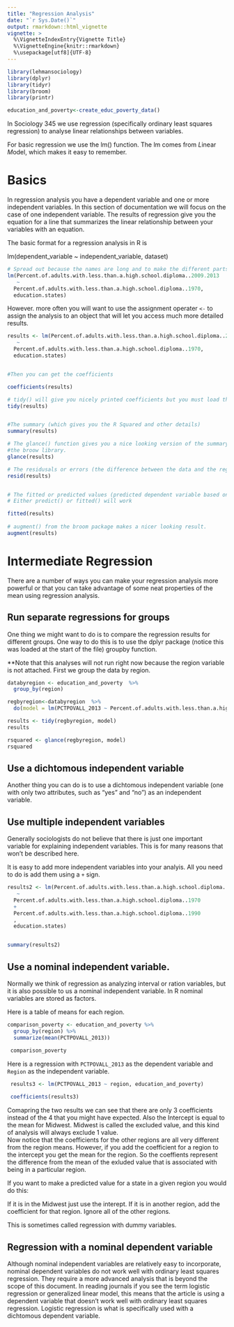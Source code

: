 ```yaml
---
title: "Regression Analysis"
date: "`r Sys.Date()`"
output: rmarkdown::html_vignette
vignette: >
  %\VignetteIndexEntry{Vignette Title}
  %\VignetteEngine{knitr::rmarkdown}
  %\usepackage[utf8]{UTF-8}
---
```

```r
library(lehmansociology)
library(dplyr)
library(tidyr)
library(broom)
library(printr)

education_and_poverty<-create_educ_poverty_data()
```

In Sociology 345 we use regression (specifically ordinary least squares regression) to analyse linear relationships between variables.

For basic regression we use the lm() function.  The lm comes from *L*inear *M*odel, which
makes it easy to remember.

# Basics

In regression analysis you have a dependent variable and one or more independent variables.
In this section of documentation we will focus on the case of one independent variable.
The results of regression give you the equation for a line that summarizes the linear
relationship between your variables with an equation.   

The basic format for a regression analysis in R is  

lm(dependent_variable ~ independent_variable, dataset)

```r
# Spread out because the names are long and to make the different parts more visible.
lm(Percent.of.adults.with.less.than.a.high.school.diploma..2009.2013 
   ~ 
  Percent.of.adults.with.less.than.a.high.school.diploma..1970, 
  education.states)

```

However. more often you will want to use the assignment operater `<-` to assign the
analysis to an object that will let you access much more detailed results. 

```r

results <- lm(Percent.of.adults.with.less.than.a.high.school.diploma..2009.2013 
   ~ 
  Percent.of.adults.with.less.than.a.high.school.diploma..1970, 
  education.states)


#Then you can get the coefficients

coefficients(results)

# tidy() will give you nicely printed coefficients but you must load the broom library
tidy(results)


#The summary (which gives you the R Squared and other details)
summary(results)

# The glance() function gives you a nice looking version of the summary, but you must load
#the broow library.
glance(results)

# The residusals or errors (the difference between the data and the regression line)
resid(results)


# The fitted or predicted values (predicted dependent variable based on the line)
# Either predict() or fitted() will work

fitted(results)
 
# augment() from the broom package makes a nicer looking result. 
augment(results)
```

# Intermediate Regression

There are a number of ways you can make your regression analysis more powerful or that you can take advantage of some neat properties of the mean using regression analysis.

## Run separate regressions for groups

One thing we might want to do is to compare the regression results for different groups.
One way to do this is to use the dplyr package (notice this was loaded at the start of the file) groupby function.

**Note that this analyses will not run right now because the region variable is not
attached. 
First we group the data by region.

```r

databyregion <- education_and_poverty  %>% 
  group_by(region)

```


```r
regbyregion<-databyregion  %>% 
  do(model = lm(PCTPOVALL_2013 ~ Percent.of.adults.with.less.than.a.high.school.diploma..2009.2013, data = .))

results <- tidy(regbyregion, model)
results

rsquared <- glance(regbyregion, model)
rsquared

```

## Use a dichtomous independent variable

Another thing you can do is to use a dichtomous independent variable (one with only two 
attributes, such as "yes" and "no") as an independent variable.

## Use multiple independent variables

Generally sociologists do not believe that there is just one important variable for
explaining independent variables.  This is for many reasons that won't be described here.

It is easy to add more independent variables into your analyis. All you need to do is 
add them using a `+` sign. 

```r

results2 <- lm(Percent.of.adults.with.less.than.a.high.school.diploma..2009.2013 
   ~ 
  Percent.of.adults.with.less.than.a.high.school.diploma..1970
  +
  Percent.of.adults.with.less.than.a.high.school.diploma..1990
  , 
  education.states)


summary(results2)


```


## Use a nominal independent variable.

Normally we think of regression as analyzing interval or ration variables, but it is
also possible to us a nominal independent variable. 
In R nominal variables are stored as factors. 

Here is a table of means for each region.

```r

comparison_poverty <- education_and_poverty %>% 
  group_by(region) %>% 
  summarize(mean(PCTPOVALL_2013))

 comparison_poverty

```

Here is a regression with `PCTPOVALL_2013` as the dependent variable and `Region` as the 
independent variable.  

```r

 
 results3 <- lm(PCTPOVALL_2013 ~ region, education_and_poverty)
 
 coefficients(results3)
```

Comapring the two results we can see that there are only 3 coefficients instead of the 4
that you might have expected. 
Also the Intercept is equal to the mean for Midwest. 
Midwest is called the excluded value, and this kind of analysis will always exclude 1 value.  
Now notice that the coefficients for the other regions are all very different from the
region means.
However, if you add the coefficient for a region to the intercept you get the mean for the region.
So the coeffients represent the difference from the mean of the exluded value that 
is associated with being in a particular region.

If you want to make a predicted value for a state in a given region you would do this:

If it is in the Midwest just use the interept.
If it is in another region, add the coefficient for that region.
Ignore all of the other regions.

This is sometimes called regression with dummy variables.

## Regression with a nominal dependent variable

Although nominal independent variables are relatively easy to incorporate, nominal
dependent variables do not work well with ordinary least squares regression.  They require
a more advanced analysis that is beyond the scope of this document. In reading
journals if you see the term logistic regression or generalized linear model, this means 
that the article is using a dependent variable that doesn't work well with ordinary
least squares regression. Logistic regression is what is specifically used with a
dichtomous dependent variable.

